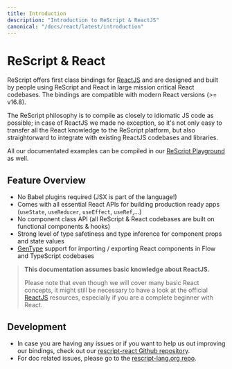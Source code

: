 ```yaml
---
title: Introduction
description: "Introduction to ReScript & ReactJS"
canonical: "/docs/react/latest/introduction"
---
```


# ReScript & React

ReScript offers first class bindings for [ReactJS](https://reactjs.org) and are designed and built by people using ReScript and React in large mission critical React codebases. The bindings are compatible with modern React versions (>= v16.8).

The ReScript philosophy is to compile as closely to idiomatic JS code as possible; in case of ReactJS we made no exception, so it's not only easy to transfer all the React knowledge to the ReScript platform, but also straightorward to integrate with existing ReactJS codebases and libraries.

All our documentated examples can be compiled in our [ReScript Playground](/try) as well.

## Feature Overview

- No Babel plugins required (JSX is part of the language!)
- Comes with all essential React APIs for building production ready apps (`useState`, `useReducer`, `useEffect`, `useRef`,...)
- No component class API (all ReScript & React codebases are built on functional components & hooks)
- Strong level of type safetiness and type inference for component props and state values
- [GenType](/docs/gentype/latest/introduction) support for importing / exporting React components in Flow and TypeScript codebases

> **This documentation assumes basic knowledge about ReactJS.**
>
> Please note that even though we will cover many basic React concepts, it might still be necessary to have a look at the official [ReactJS](https://reactjs.org) resources, especially if you are a complete beginner with React.

## Development

 - In case you are having any issues or if you want to help us out improving our bindings, check out our [rescript-react Github repository](https://github.com/rescript-lang/rescript-react).
- For doc related issues, please go to the [rescript-lang.org repo](https://github.com/reason-association/rescript-lang.org).
